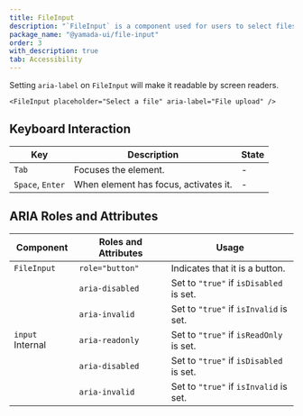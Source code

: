 ```yaml
---
title: FileInput
description: "`FileInput` is a component used for users to select files."
package_name: "@yamada-ui/file-input"
order: 3
with_description: true
tab: Accessibility
---
```


Setting `aria-label` on `FileInput` will make it readable by screen readers.

```tsx live=false
<FileInput placeholder="Select a file" aria-label="File upload" />
```

## Keyboard Interaction

| Key              | Description                           | State |
| ---------------- | ------------------------------------- | ----- |
| `Tab`            | Focuses the element.                  | -     |
| `Space`, `Enter` | When element has focus, activates it. | -     |

## ARIA Roles and Attributes

| Component                   | Roles and Attributes | Usage                                   |
| --------------------------- | -------------------- | --------------------------------------- |
| `FileInput`                 | `role="button"`      | Indicates that it is a button.          |
|                             | `aria-disabled`      | Set to `"true"` if `isDisabled` is set. |
|                             | `aria-invalid`       | Set to `"true"` if `isInvalid` is set.  |
| `input` <Tag>Internal</Tag> | `aria-readonly`      | Set to `"true"` if `isReadOnly` is set. |
|                             | `aria-disabled`      | Set to `"true"` if `isDisabled` is set. |
|                             | `aria-invalid`       | Set to `"true"` if `isInvalid` is set.  |
